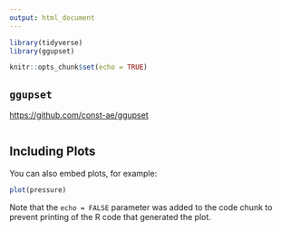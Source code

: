 ```yaml
---
output: html_document
---
```


```r
library(tidyverse)
library(ggupset)

knitr::opts_chunk$set(echo = TRUE)
```

## `ggupset`

<https://github.com/const-ae/ggupset>

```r

```

## Including Plots

You can also embed plots, for example:

```r
plot(pressure)
```

Note that the `echo = FALSE` parameter was added to the code chunk to prevent printing of the R code that generated the plot.
